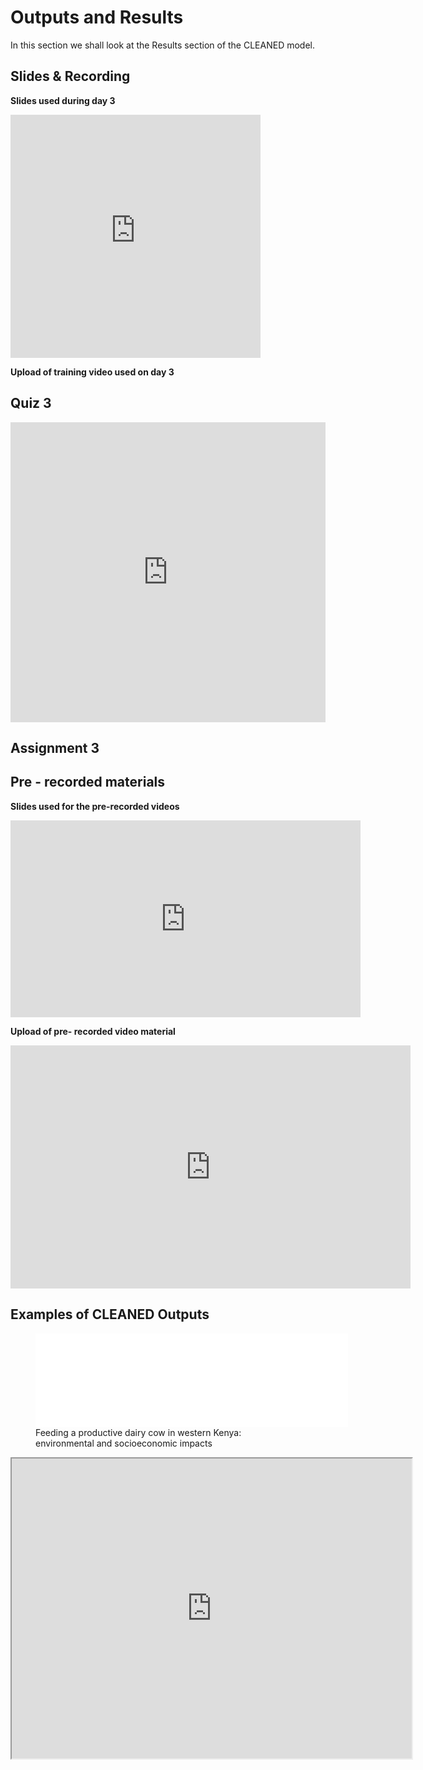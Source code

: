 # Outputs and Results  

In this section we shall look at the Results section of the CLEANED model.


## Slides & Recording

**Slides used during day 3**

<iframe src="https://docs.google.com/presentation/d/e/2PACX-1vRUDdD7dMNjLdirQneEtKaoKrboEYD5EW5f3ktusXEbxOoEmos5hpc92C6HftjiIQ/embed?start=false&loop=false&delayms=3000" frameborder="0" width="400" height="389" allowfullscreen="true" mozallowfullscreen="true" webkitallowfullscreen="true"></iframe>


**Upload of training video used on day 3**

## Quiz 3


<iframe width="640px" height= "480px" src= "https://forms.office.com/Pages/ResponsePage.aspx?id=AA76ahT6t0CKLiKn-MNX1aE1vfzSBf5GkjzzKvqgj8ZUQ01VMDc1SE0xTlc2VEdYSVJVRk8wNFlBWi4u&embed=true" frameborder= "0" marginwidth= "0" marginheight= "0" style= "border: none; max-width:100%; max-height:100vh" allowfullscreen webkitallowfullscreen mozallowfullscreen msallowfullscreen> </iframe>

## Assignment 3 

<script type="text/javascript" src="https://form.jotform.com/jsform/201763361804048"></script>

## Pre - recorded materials 


**Slides used for the pre-recorded videos**

<iframe width="560" height="315" src="https://www.youtube.com/embed/p40k6STl_Ng" frameborder="0" allow="accelerometer; autoplay; encrypted-media; gyroscope; picture-in-picture" allowfullscreen></iframe>

**Upload of pre- recorded video material**

<iframe src="https://docs.google.com/presentation/d/e/2PACX-1vSG8G-l54y0OKXN_iBkeZ1bqKPPnbv054nhmyZRI3HXrW0NBfe4coj-kif-tr6nVA/embed?start=false&loop=false&delayms=3000" frameborder="0" width="640" height="389" allowfullscreen="true" mozallowfullscreen="true" webkitallowfullscreen="true"></iframe>


## Examples of CLEANED Outputs

![Feeding a productive dairy cow in western Kenya: environmental and socioeconomic impacts](FEEDING A PRODUCTIVE DAIRY COW IN WESTERN KENYA.pdf){width=500px}


<iframe width="640" height="480"src="https://ciat.cgiar.org/ciat-projects/environmental-assessments-of-livestock-systems-using/" scrolling= "yes"></iframe>






